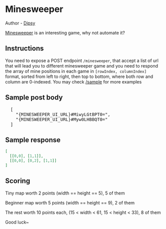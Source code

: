 
# Minesweeper

Author - [Dipsy](https://github.com/dipsywong98)
 
[Minesweeper](https://www.google.com/search?q=minesweeper&rlz=1C1YTUH_zh-HKHK1048HK1048&oq=minesweeper&gs_lcrp=EgZjaHJvbWUqBwgAEAAYjwIyBwgAEAAYjwIyDwgBEC4YQxiDARixAxiKBTIHCAIQLhiABDIHCAMQABiABDIHCAQQLhiABDIGCAUQRRg8MgYIBhBFGDwyBggHEEUYQdIBCDUxMTlqMGo3qAIAsAIA&sourceid=chrome&ie=UTF-8#cobssid=s) is an interesting game, why not automate it?

## Instructions

You need to expose a POST endpoint `/minesweeper`, that accept a list of url that will lead you to different minesweeper game and you need to respond the array of mine positions in each game in `[rowIndex, columnIndex]` format, sorted from left to right, then top to bottom, where both row and column are 0-indexed. You may check [/sample](/sample) for more examples

## Sample post body

<pre>
  [
    "{MINESWEEPER_UI_URL}#MiwyLGtBPT0=",
    "{MINESWEEPER_UI_URL}#Myw0LHBBQT0="
  ]
</pre>

## Sample response

```json
[
  [[0,0], [1,1]],
  [[0,0], [0,2], [1,1]]
]
```

## Scoring

Tiny map worth 2 points (width == height == 5), 5 of them

Beginner map worth 5 points (width == height == 9), 2 of them

The rest worth 10 points each, (15 < width < 61, 15 < height < 33), 8 of them

Good luck~

